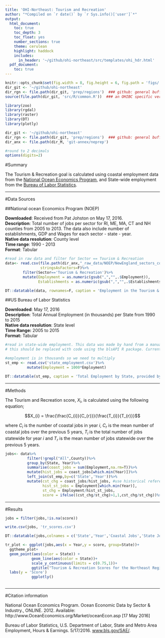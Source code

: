 ```yaml
---
title: 'OHI-Northeast: Tourism and Recreation'
author: "*Compiled on `r date()` by `r Sys.info()['user']`*"
output: 
  html_document:
    toc: true
    toc_depth: 3
    toc_float: yes
    number_sections: true
    theme: cerulean
    highlight: haddock
    includes: 
      in_header: '~/github/ohi-northeast/src/templates/ohi_hdr.html'
  pdf_document:
    toc: true
---
```


``` r
knitr::opts_chunk$set(fig.width = 8, fig.height = 6, fig.path = 'figs/', message = FALSE, warning = FALSE, echo=F)
dir_git <- '~/github/ohi-northeast'
dir_rgn <- file.path(dir_git, 'prep/regions')  ### github: general buffer region shapefiles
source(file.path(dir_git, 'src/R/common.R'))  ### an OHIBC specific version of common.R

library(zoo)
library(rgdal)
library(raster)
library(DT)
library(plotly)

dir_git <- '~/github/ohi-northeast'
dir_rgn <- file.path(dir_git, 'prep/regions')  ### github: general buffer region shapefiles
dir_anx <- file.path(dir_M, 'git-annex/neprep')

#round to 2 decimals
options(digits=2)

```

#Summary

The Tourism & Recreation goal is calculated using coastal employment data from the [National Ocean Economics Program](http://www.oceaneconomics.org/), and State-wide employment from the [Bureau of Labor Statistics](http://www.bls.gov/data/).

***

#Data Sources

##National ocean Economics Program (NOEP)

**Downloaded**: Received from Pat Johston on May 17, 2016.  
**Description**:  Total number of jobs per sector for RI, ME, MA, CT and NH counties from 2005 to 2013. The data also include number of establishments, GDP and Wages for each sector - state - year.  
**Native data resolution**: County level   
**Time range**: 1990 - 2013  
**Format**:  Tabular  


```r

#read in raw data and filter for Sector == Tourism & Recreation
data<- read.csv(file.path(dir_anx,"_raw_data/NOEP/NewEngland_sectors_counties-2.csv"),
                stringsAsFactors=F)%>%
        filter(Sector=='Tourism & Recreation')%>%
        mutate(Employment = as.numeric(gsub(",","",.$Employment)),
               Establishments = as.numeric(gsub(",","",.$Establishments)))

DT::datatable(data, rownames=F, caption = 'Employment in the Tourism & Recreation sector of Coastal Jobs in New England provided by NOEP')

```



##US Bureau of Labor Statistics

**Downloaded**: May 17, 2016  
**Description**: Total Annual Employment (in thousands) per State from 1990 to 2015  
**Native data resolution**: State level  
**Time Range:** 2005 to 2015  
**Format:** Tabular  


```r
#read in state-wide employment. This data was made by hand from a manual query on the BLS.gov site: http://data.bls.gov/pdq/SurveyOutputServlet. 
# this should be replaced with code using the blsAPI R package. Currently waiting on a response from the maintainer: https://github.com/mikeasilva/blsAPI/issues/7

#employment is in thousands so we need to multiply
st_emp <- read.csv('state_employment.csv')%>%
          mutate(Employment = 1000*Employment)

DT::datatable(st_emp, caption = 'Total Employment by State, provided by the Bureau of Labor Statistics',rownames=FALSE)


```

***

#Methods

The Tourism and Recreation score, $X_{i}$, is calculated using the following equation; 

$$X_{i} = \frac{\frac{C_{i}}{C_{r}}}{\frac{T_{i}}{T_{r}}}$$

where $C_{i}$ is the number of coastal jobs in year *i*, $C_{r}$ is the mean number of coastal jobs over the previous 5 years, ${T_{i}}$ is the total number of jobs statewide for year *i* and ${T_{r}}$ is the mean number of jobs statewide over the previous 5 years.

```r

jobs<- data%>%
          filter(!grepl("All",County))%>%
          group_by(State, Year)%>%
          summarise(coast_jobs = sum(Employment,na.rm=T))%>%
          mutate(hist_jobs = coast_jobs[which.min(Year)])%>%
          left_join(st_emp,by=c('State','Year'))%>%
          mutate(cst_chg = coast_jobs/hist_jobs, #use historical reference point from 2005
                 hist_st_jobs = Employment[which.min(Year)],
                 st_chg = Employment/hist_st_jobs,
                 score = ifelse((cst_chg/st_chg)>1,1,cst_chg/st_chg))%>%as.data.frame()

```

***

#Results

```r

jobs = filter(jobs,!is.na(score))

write.csv(jobs, 'tr_scores.csv')

DT::datatable(jobs,colnames = c('State','Year','Coastal Jobs','State Jobs','Coastal 5 yr mean','Coastal job change','State 5 yr mean','State job change','Final Score'), caption = 'Coastal employment in the Tourism & Recreation sector for all five regions as well as total number of jobs per region. The 5 year means are calculated using the previous 5 years data and the change in number of jobs is calculated using current jobs divided by the 5 year mean.', rownames=F)

```

```r

tr_plot <- ggplot(jobs,aes(x = Year,y = score, group=State))+
  ggtheme_plot+
  geom_point(aes(color = State)) +
            geom_line(aes(color = State))+
            scale_y_continuous(limits = c(0.75,1))+
            ggtitle("Tourism & Recreation Scores for the Northeast Regions")+
  labs(y = 'Score')
            ggplotly()
           
```


***

#Citation information  

National Ocean Economics Program. Ocean Economic Data by Sector & Industry., ONLINE. 2012.
Available: http://www.OceanEconomics.org/Market/oceanEcon.asp [17 May 2016]

Bureau of Labor Statistics, U.S. Department of Labor, State and Metro Area Employment, Hours & Earnings. 5/17/2016. [www.bls.gov/SAE/](http://www.bls.gov/sae/).
